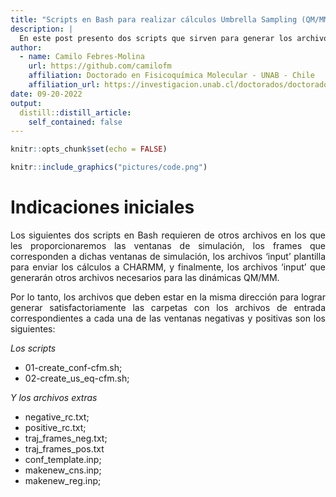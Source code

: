 ```yaml
---
title: "Scripts en Bash para realizar cálculos Umbrella Sampling (QM/MM MD)"
description: |
  En este post presento dos scripts que sirven para generar los archivos de entrada para poder correr cálculos de Umbrella Sampling en sistemas proteína-ligando y utilizando la interfaz CHARMM-Gaussian.
author:
  - name: Camilo Febres-Molina 
    url: https://github.com/camilofm
    affiliation: Doctorado en Fisicoquímica Molecular - UNAB - Chile
    affiliation_url: https://investigacion.unab.cl/doctorados/doctorado-en-fisicoquimica-molecular/
date: 09-20-2022
output:
  distill::distill_article:
    self_contained: false
---
```


<style>
body {
text-align: justify}
</style>

```r
knitr::opts_chunk$set(echo = FALSE)
```

```r
knitr::include_graphics("pictures/code.png")
```

# Indicaciones iniciales

Los siguientes dos scripts en Bash requieren de otros archivos en los que les proporcionaremos las ventanas de simulación, los frames que corresponden a dichas ventanas de simulación, los archivos 'input' plantilla para enviar los cálculos a CHARMM, y finalmente, los archivos 'input' que generarán otros archivos necesarios para las dinámicas QM/MM.

Por lo tanto, los archivos que deben estar en la misma dirección para lograr generar satisfactoriamente las carpetas con los archivos de entrada correspondientes a cada una de las ventanas negativas y positivas son los siguientes:

_Los scripts_

- 01-create_conf-cfm.sh;
- 02-create_us_eq-cfm.sh;

_Y los archivos extras_

- negative_rc.txt;
- positive_rc.txt;
- traj_frames_neg.txt;
- traj_frames_pos.txt
- conf_template.inp;
- makenew_cns.inp;
- makenew_reg.inp;






